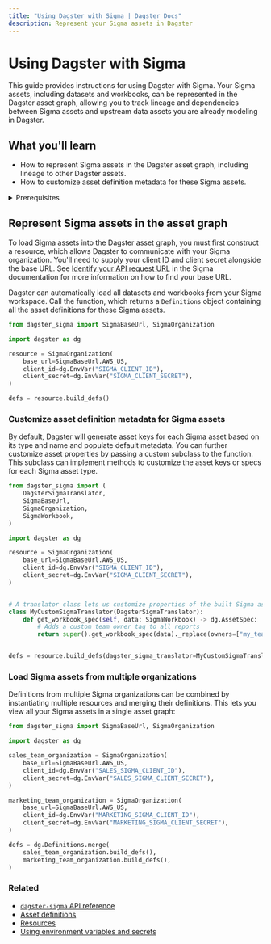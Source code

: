 ```yaml
---
title: "Using Dagster with Sigma | Dagster Docs"
description: Represent your Sigma assets in Dagster
---
```


# Using Dagster with Sigma

<ExperimentalCallout />

This guide provides instructions for using Dagster with Sigma. Your Sigma assets, including datasets and workbooks, can be represented in the Dagster asset graph, allowing you to track lineage and dependencies between Sigma assets and upstream data assets you are already modeling in Dagster.

## What you'll learn

- How to represent Sigma assets in the Dagster asset graph, including lineage to other Dagster assets.
- How to customize asset definition metadata for these Sigma assets.

<details>
  <summary>Prerequisites</summary>

- Familiarity with asset definitions and the Dagster asset graph
- Familiarity with Dagster resources
- Familiarity with Sigma concepts, like datasets and workbooks
- A Sigma organization
- A Sigma client ID and client secret. For more information, see [Generate API client credentials](https://help.sigmacomputing.com/reference/generate-client-credentials#generate-api-client-credentials) in the Sigma documentation.

</details>

## Represent Sigma assets in the asset graph

To load Sigma assets into the Dagster asset graph, you must first construct a <PyObject module="dagster_sigma" object="SigmaOrganization" /> resource, which allows Dagster to communicate with your Sigma organization. You'll need to supply your client ID and client secret alongside the base URL. See [Identify your API request URL](https://help.sigmacomputing.com/reference/get-started-sigma-api#identify-your-api-request-url) in the Sigma documentation for more information on how to find your base URL.

Dagster can automatically load all datasets and workbooks ƒrom your Sigma workspace. Call the <PyObject module="dagster_sigma" object="SigmaOrganization" method="build_defs" /> function, which returns a `Definitions` object containing all the asset definitions for these Sigma assets.

```python file=/integrations/sigma/representing-sigma-assets.py
from dagster_sigma import SigmaBaseUrl, SigmaOrganization

import dagster as dg

resource = SigmaOrganization(
    base_url=SigmaBaseUrl.AWS_US,
    client_id=dg.EnvVar("SIGMA_CLIENT_ID"),
    client_secret=dg.EnvVar("SIGMA_CLIENT_SECRET"),
)

defs = resource.build_defs()
```

### Customize asset definition metadata for Sigma assets

By default, Dagster will generate asset keys for each Sigma asset based on its type and name and populate default metadata. You can further customize asset properties by passing a custom <PyObject module="dagster_sigma" object="DagsterSigmaTranslator" /> subclass to the <PyObject module="dagster_sigma" object="SigmaOrganization" method="build_defs" /> function. This subclass can implement methods to customize the asset keys or specs for each Sigma asset type.

```python file=/integrations/sigma/customize-sigma-asset-defs.py
from dagster_sigma import (
    DagsterSigmaTranslator,
    SigmaBaseUrl,
    SigmaOrganization,
    SigmaWorkbook,
)

import dagster as dg

resource = SigmaOrganization(
    base_url=SigmaBaseUrl.AWS_US,
    client_id=dg.EnvVar("SIGMA_CLIENT_ID"),
    client_secret=dg.EnvVar("SIGMA_CLIENT_SECRET"),
)


# A translator class lets us customize properties of the built Sigma assets, such as the owners or asset key
class MyCustomSigmaTranslator(DagsterSigmaTranslator):
    def get_workbook_spec(self, data: SigmaWorkbook) -> dg.AssetSpec:
        # Adds a custom team owner tag to all reports
        return super().get_workbook_spec(data)._replace(owners=["my_team"])


defs = resource.build_defs(dagster_sigma_translator=MyCustomSigmaTranslator)
```

### Load Sigma assets from multiple organizations

Definitions from multiple Sigma organizations can be combined by instantiating multiple <PyObject module="dagster_sigma" object="SigmaOrganization" /> resources and merging their definitions. This lets you view all your Sigma assets in a single asset graph:

```python file=/integrations/sigma/multiple-sigma-organizations.py
from dagster_sigma import SigmaBaseUrl, SigmaOrganization

import dagster as dg

sales_team_organization = SigmaOrganization(
    base_url=SigmaBaseUrl.AWS_US,
    client_id=dg.EnvVar("SALES_SIGMA_CLIENT_ID"),
    client_secret=dg.EnvVar("SALES_SIGMA_CLIENT_SECRET"),
)

marketing_team_organization = SigmaOrganization(
    base_url=SigmaBaseUrl.AWS_US,
    client_id=dg.EnvVar("MARKETING_SIGMA_CLIENT_ID"),
    client_secret=dg.EnvVar("MARKETING_SIGMA_CLIENT_SECRET"),
)

defs = dg.Definitions.merge(
    sales_team_organization.build_defs(),
    marketing_team_organization.build_defs(),
)
```

### Related

- [`dagster-sigma` API reference](/\_apidocs/libraries/dagster-sigma)
- [Asset definitions](/concepts/assets/software-defined-assets)
- [Resources](/concepts/resources)
- [Using environment variables and secrets](/guides/dagster/using-environment-variables-and-secrets)

